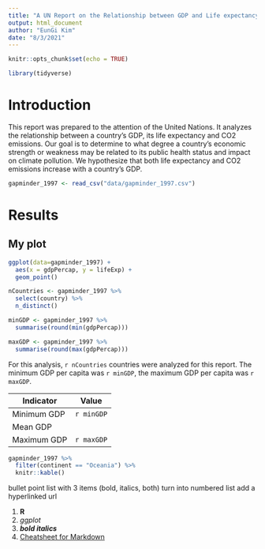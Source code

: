 ```yaml
---
title: "A UN Report on the Relationship between GDP and Life expectancy"
output: html_document
author: "EunGi Kim"
date: "8/3/2021"
---
```


```r
knitr::opts_chunk$set(echo = TRUE)
```

```r
library(tidyverse)
```

# Introduction
This report was prepared to the attention of the United Nations. It analyzes the relationship between a country's GDP, its life expectancy and CO2 emissions. Our goal is to determine to what degree a country’s economic strength or weakness may be related to its public health status and impact on climate pollution. We hypothesize that both life expectancy and CO2 emissions increase with a country's GDP.

```r
gapminder_1997 <- read_csv("data/gapminder_1997.csv")
```

# Results

## My plot
```r
ggplot(data=gapminder_1997) +
  aes(x = gdpPercap, y = lifeExp) +
  geom_point()
```

```r
nCountries <- gapminder_1997 %>%
  select(country) %>%
  n_distinct()

minGDP <- gapminder_1997 %>%
  summarise(round(min(gdpPercap)))

maxGDP <- gapminder_1997 %>%
  summarise(round(max(gdpPercap)))
```

For this analysis, `r nCountries` countries were analyzed for this report. The minimum GDP per capita was `r minGDP`, the maximum GDP per capita was `r maxGDP`.

| Indicator  |  Value |
|---|---|
| Minimum GDP  |`r minGDP`   |
| Mean GDP | |
| Maximum GDP  |`r maxGDP`   |

```r
gapminder_1997 %>%
  filter(continent == "Oceania") %>%
  knitr::kable()
```

bullet point list with 3 items (bold, italics, both)
turn into numbered list
add a hyperlinked url

1. **R**
1. *ggplot*
1. ___bold italics___
1. [Cheatsheet for Markdown](https://www.rstudio.com/wp-content/uploads/2015/02/rmarkdown-cheatsheet.pdf)


